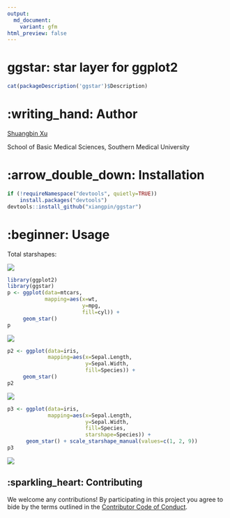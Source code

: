 ```yaml
---
output: 
  md_document:
    variant: gfm
html_preview: false
---
```


<!-- README.md is generated from README.Rmd. Please edit that file -->

# ggstar: star layer for ggplot2

```r
cat(packageDescription('ggstar')$Description)
```

# :writing_hand: Author

[Shuangbin Xu](https://github.com/xiangpin)

School of Basic Medical Sciences, Southern Medical University

# :arrow_double_down: Installation

```r
if (!requireNamespace("devtools", quietly=TRUE))
    install.packages("devtools")
devtools::install_github("xiangpin/ggstar")
```

# :beginner: Usage

Total starshapes:

![](./inst/extdata/starshapes.png)

```r
library(ggplot2)
library(ggstar)
p <- ggplot(data=mtcars, 
            mapping=aes(x=wt, 
                        y=mpg, 
                        fill=cyl)) + 
     geom_star()
p
```

![](./inst/extdata/figure1.png)

```r
p2 <- ggplot(data=iris, 
             mapping=aes(x=Sepal.Length, 
                         y=Sepal.Width, 
                         fill=Species)) +
     geom_star()
p2
```

![](./inst/extdata/figure2.png)

```r
p3 <- ggplot(data=iris,
             mapping=aes(x=Sepal.Length,
                         y=Sepal.Width,
                         fill=Species,
                         starshape=Species)) +
      geom_star() + scale_starshape_manual(values=c(1, 2, 9))
p3
```

![](./inst/extdata/figure3.png)

## :sparkling_heart: Contributing

We welcome any contributions! By participating in this project you agree to bide
by the terms outlined in the [Contributor Code of Conduct](CONDUCT.md).
